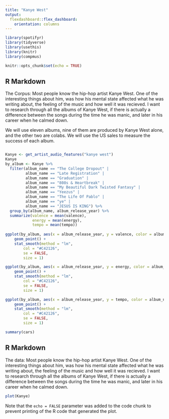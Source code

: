 ```yaml
---
title: "Kanye West"
output: 
  flexdashboard::flex_dashboard:
    orientation: columns
---
```

```r
library(spotifyr)
library(tidyverse)
library(usethis)
library(knitr)
library(compmus)
```


```r
knitr::opts_chunk$set(echo = TRUE)
```

## R Markdown

The Corpus: 
Most people know the hip-hop artist Kanye West.
One of the interesting things about him, was how his mental state 
affected what he was writing about, the feeling of the music and
how well it was recieved. I want to research through all the albums
of Kanye West, if there is actually a difference between the songs during the 
time he was manic, and later in his career when he calmed down. 

We will use eleven albums, nine of them are produced by Kanye West alone, and 
the other two are colabs. We will use the US sales to measure the success of 
each album. 
```r

```

```r

Kanye <- get_artist_audio_features("kanye west")
Kanye
by_album <- Kanye %>%
  filter(album_name == "The College Dropout" |
         album_name == "Late Registration" |
         album_name == "Graduation" | 
         album_name == "808s & Heartbreak" |
         album_name == "My Beautiful Dark Twisted Fantasy" |
         album_name == "Yeezus" |
         album_name == "The Life Of Pablo" |
         album_name == "ye" |
         album_name == "JESUS IS KING") %>%
  group_by(album_name, album_release_year) %>%
  summarize(valence = mean(valence),
            energy = mean(energy),
            tempo = mean(tempo))
  
ggplot(by_album, aes(x = album_release_year, y = valence, color = album_name)) +
    geom_point() +
    stat_smooth(method = "lm",
        col = "#C42126",
        se = FALSE,
        size = 1)

ggplot(by_album, aes(x = album_release_year, y = energy, color = album_name)) +
    geom_point() +
    stat_smooth(method = "lm",
        col = "#C42126",
        se = FALSE,
        size = 1)

ggplot(by_album, aes(x = album_release_year, y = tempo, color = album_name)) +
    geom_point() + 
    stat_smooth(method = "lm",
        col = "#C42126",
        se = FALSE,
        size = 1)
```

```r
summary(cars)
```

## R Markdown

The data:
Most people know the hip-hop artist Kanye West.
One of the interesting things about him, was how his mental state 
affected what he was writing about, the feeling of the music and
how well it was recieved. I want to research through all the albums
of Kanye West, if there is actually a difference between the songs during the 
time he was manic, and later in his career when he calmed down. 

```r
plot(Kanye)
```

Note that the `echo = FALSE` parameter was added to the code chunk to prevent printing of the R code that generated the plot.
